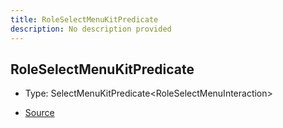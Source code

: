 ```yaml
---
title: RoleSelectMenuKitPredicate
description: No description provided
---
```


## RoleSelectMenuKitPredicate

- Type: SelectMenuKitPredicate\<RoleSelectMenuInteraction>

- [Source](https://github.com/underctrl-io/commandkit/blob/83ef44f10b86e30835e8636786e5222cac412af9/packages/commandkit/src/components/v1/select-menu/RoleSelectMenuKit.ts#L25)